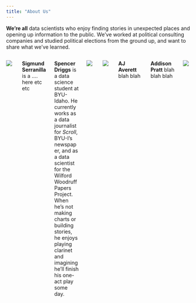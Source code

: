 ```yaml
---
title: "About Us"
---
```


**We're all** data scientists who enjoy finding stories in unexpected places and opening up information to the public. We've worked at political consulting companies and studied political elections from the ground up, and want to share what we've learned.

::: columns
::: {.column width="25%"}
![](Pictures/Sigmund.jpg)
:::
::: {.column width="75%"}
**Sigmund Serranilla** is a .... here etc etc
:::
::: {.column width="75%"}
**Spencer Driggs** is a data science student at BYU-Idaho. He currently works as a data journalist for *Scroll*, BYU-I's newspaper, and as a data scientist for the Wilford Woodruff Papers Project. When he's not making charts or building stories, he enjoys playing clarinet and imagining he'll finish his one-act play some day.
:::
::: {.column width="25%"}
![](Pictures/Spencer.jpg)
:::
::: {.column width="25%"}
![](Pictures/AJ.jpg)
:::
::: {.column width="75%"}
**AJ Averett** blah blah
:::
::: {.column width="75%"}
**Addison Pratt** blah blah blah
:::
::: {.column width="25%"}
![](Pictures/addison.jpg)
:::
:::

